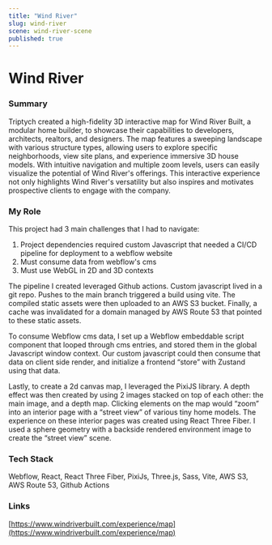 ```yaml
---
title: "Wind River"
slug: wind-river
scene: wind-river-scene
published: true
---
```


<div className="relative size-full pt-header">
<div className="flex flex-col size-full justify-center">
<Container className="prose prose-sm sm:prose-base lg:prose-lg xl:prose-xl 2xl:prose-2xl prose-white">

# Wind River

### Summary

Triptych created a high-fidelity 3D interactive map for Wind River Built, a modular home builder, to showcase their capabilities to developers, architects, realtors, and designers. The map features a sweeping landscape with various structure types, allowing users to explore specific neighborhoods, view site plans, and experience immersive 3D house models. With intuitive navigation and multiple zoom levels, users can easily visualize the potential of Wind River's offerings. This interactive experience not only highlights Wind River's versatility but also inspires and motivates prospective clients to engage with the company.

### My Role

This project had 3 main challenges that I had to navigate:

1. Project dependencies required custom Javascript that needed a CI/CD pipeline for deployment to a webflow website
2. Must consume data from webflow's cms
3. Must use WebGL in 2D and 3D contexts

The pipeline I created leveraged Github actions. Custom javascript lived in a git repo. Pushes to the main branch triggered a build using vite. The compiled static assets were then uploaded to an AWS S3 bucket. Finally, a cache was invalidated for a domain managed by AWS Route 53 that pointed to these static assets.

To consume Webflow cms data, I set up a Webflow embeddable script component that looped through cms entries, and stored them in the global Javascript window context. Our custom javascript could then consume that data on client side render, and initialize a frontend “store” with Zustand using that data.

Lastly, to create a 2d canvas map, I leveraged the PixiJS library. A depth effect was then created by using 2 images stacked on top of each other: the main image, and a depth map. Clicking elements on the map would “zoom” into an interior page with a “street view” of various tiny home models. The experience on these interior pages was created using React Three Fiber. I used a sphere geometry with a backside rendered environment image to create the “street view” scene.

### Tech Stack

Webflow, React, React Three Fiber, PixiJs, Three.js, Sass, Vite, AWS S3, AWS Route 53, Github Actions

### Links

[https://www.windriverbuilt.com/experience/map](https://www.windriverbuilt.com/experience/map)

</Container>
</div>
</div>
